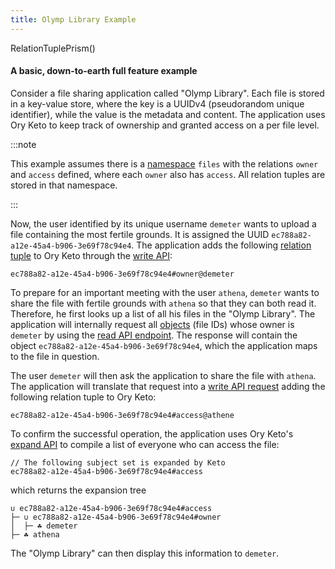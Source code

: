 ```yaml
---
title: Olymp Library Example
---
```


RelationTuplePrism()

#### A basic, down-to-earth full feature example

Consider a file sharing application called "Olymp Library". Each file is stored
in a key-value store, where the key is a UUIDv4 (pseudorandom unique
identifier), while the value is the metadata and content. The application uses
Ory Keto to keep track of ownership and granted access on a per file level.

:::note

This example assumes there is a [namespace](../concepts/namespace) `files` with
the relations `owner` and `access` defined, where each `owner` also has
`access`. All relation tuples are stored in that namespace.

:::

Now, the user identified by its unique username `demeter` wants to upload a file
containing the most fertile grounds. It is assigned the UUID
`ec788a82-a12e-45a4-b906-3e69f78c94e4`. The application adds the following
[relation tuple](../concepts/relation-tuples) to Ory Keto through the
[write API](/TODO):

```keto-relation-tuples
ec788a82-a12e-45a4-b906-3e69f78c94e4#owner@demeter
```

To prepare for an important meeting with the user `athena`, `demeter` wants to
share the file with fertile grounds with `athena` so that they can both read it.
Therefore, he first looks up a list of all his files in the "Olymp Library". The
application will internally request all [objects](../concepts/objects) (file
IDs) whose owner is `demeter` by using the [read API endpoint](/TODO). The
response will contain the object `ec788a82-a12e-45a4-b906-3e69f78c94e4`, which
the application maps to the file in question.

The user `demeter` will then ask the application to share the file with
`athena`. The application will translate that request into a
[write API request](/TODO) adding the following relation tuple to Ory Keto:

```keto-relation-tuples
ec788a82-a12e-45a4-b906-3e69f78c94e4#access@athene
```

To confirm the successful operation, the application uses Ory Keto's
[expand API](/TODO) to compile a list of everyone who can access the file:

```keto-relation-tuples
// The following subject set is expanded by Keto
ec788a82-a12e-45a4-b906-3e69f78c94e4#access
```

which returns the expansion tree

```
∪ ec788a82-a12e-45a4-b906-3e69f78c94e4#access
├─ ∪ ec788a82-a12e-45a4-b906-3e69f78c94e4#owner
│  ├─ ☘ demeter
├─ ☘ athena
```

The "Olymp Library" can then display this information to `demeter`.
